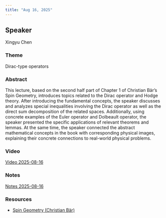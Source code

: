 ```yaml
---
title: "Aug 16, 2025"
---
```


## Speaker
Xingyu Chen

### Theme
Dirac-type operators

### Abstract
This lecture, based on the second half part of Chapter 1 of Christian Bär's Spin Geometry, introduces topics related to the Dirac operator and Hodge theory. After introducing the fundamental concepts, the speaker discusses and analyzes special inequalities involving the Dirac operator as well as the direct sum decomposition of the related spaces. Additionally, using concrete examples of the Euler operator and Dolbeault operator, the speaker presented the specific applications of relevant theorems and lemmas. At the same time, the speaker connected the abstract mathematical concepts in the book with corresponding physical images, explaining their concrete connections to real-world physical problems.

### Video
[Video 2025-08-16](https://drive.google.com/file/d/1WhzQOmr3K7RVWMyvgHs6xkxiM3jN5O88/view?usp=sharing)

### Notes
[Notes 2025-08-16](https://drive.google.com/file/d/1JQhirfpmIGxNQ8sT_B2GIvfUfj6zjivP/view?usp=sharing)

### Resources
- [Spin Geometry (Christian Bär)](https://drive.google.com/file/d/1GbkRLjgx5aitNtW42gnpcq4Xt0zwyZIe/view?usp=sharing)